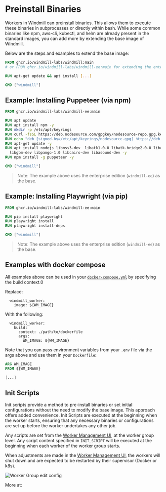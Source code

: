 
# Preinstall Binaries

Workers in Windmill can preinstall binaries. This allows them to execute these binaries in subprocesses or directly within bash. While some common binaries like npm, aws-cli, kubectl, and helm are already present in the standard images, you can add more by extending the base image of Windmill.

Below are the steps and examples to extend the base image:

```dockerfile
FROM ghcr.io/windmill-labs/windmill:main
# or FROM ghcr.io/windmill-labs/windmill-ee:main for extending the enterprise edition

RUN apt-get update && apt install [...]

CMD ["windmill"]
```

## Example: Installing Puppeteer (via npm)

```dockerfile
FROM ghcr.io/windmill-labs/windmill-ee:main

RUN apt update
RUN apt install npm -y
RUN mkdir -p /etc/apt/keyrings
RUN curl -fsSL https://deb.nodesource.com/gpgkey/nodesource-repo.gpg.key |  gpg --dearmor -o /etc/apt/keyrings/nodesource.gpg
RUN echo "deb [signed-by=/etc/apt/keyrings/nodesource.gpg] https://deb.nodesource.com/node_20.x nodistro main" | tee /etc/apt/sources.list.d/nodesource.list
RUN apt-get update -y
RUN apt install nodejs libnss3-dev  libatk1.0-0 libatk-bridge2.0-0 libcups2-dev  libdrm-dev libxkbcommon-dev libxcomposite-dev libxdamage-dev libxrandr-dev\
  libgbm-dev libpango-1.0 libcairo-dev libasound-dev -y
RUN npm install -g puppeteer -y

CMD ["windmill"]
```

> Note: The example above uses the enterprise edition (`windmill-ee`) as the base.

## Example: Installing Playwright (via pip)

```dockerfile
FROM ghcr.io/windmill-labs/windmill-ee:main

RUN pip install playwright
RUN playwright install
RUN playwright install-deps

CMD ["windmill"]
```

> Note: The example above uses the enterprise edition (`windmill-ee`) as the base.

## Examples with docker compose

All examples above can be used in your [`docker-compose.yml`](https://github.com/windmill-labs/windmill/blob/main/docker-compose.yml) by specifying the build context.0

Replace:
```
  windmill_worker:
    image: ${WM_IMAGE}
```

With the following:
```
  windmill_worker:
    build:
      context: ./path/to/dockerfile
      args:
        WM_IMAGE: ${WM_IMAGE}
```

Note that you can pass environment variables from your `.env` file via the args above and use them in your `Dockerfile`:
```dockerfile
ARG WM_IMAGE
FROM ${WM_IMAGE}

[...]
```


## Init Scripts

Init scripts provide a method to pre-install binaries or set initial configurations without the need to modify the base image. This approach offers added convenience. Init Scripts are executed at the beginning when the worker starts, ensuring that any necessary binaries or configurations are set up before the worker undertakes any other job.

Any scripts are set from the [Worker Management UI](../../misc/11_worker_group_management_ui/index.mdx), at the worker group level. Any script content specified in `INIT_SCRIPT` will be executed at the beginning when each worker of the worker group starts.

When adjustments are made in the [Worker Management UI](../../misc/11_worker_group_management_ui/index.mdx), the workers will shut down and are expected to be restarted by their supervisor (Docker or k8s).

![Worker Group edit config](../../core_concepts/9_worker_groups/worker_group_ui.png)

More at:

<div class="grid grid-cols-2 gap-6 mb-4">
	<DocCard
    	title="Workers and Worker Groups"
    	description="Worker Groups allow users to run scripts and flows on different machines with varying specifications."
    	href="/docs/core_concepts/worker_groups"
    />
	<DocCard
		title="Worker Groups Management UI"
		description="On Enterpris Edition, worker groups can be managed through Windmill UI."
		href="/docs/misc/worker_group_management_ui"
	/>
</div>